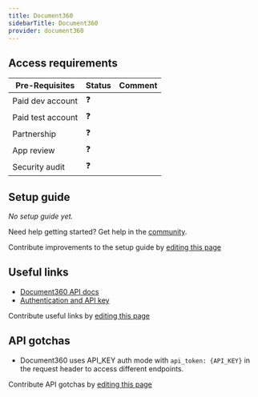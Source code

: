 ```yaml
---
title: Document360
sidebarTitle: Document360
provider: document360
---
```



<Overview />
<PreBuiltTooling />
<PreBuiltUseCases />

## Access requirements
| Pre-Requisites | Status | Comment|
| - | - | - |
| Paid dev account | ❓ |  |
| Paid test account | ❓ |  |
| Partnership | ❓ | |
| App review | ❓ |  |
| Security audit | ❓ | |

## Setup guide

_No setup guide yet._

<Tip>Need help getting started? Get help in the [community](https://nango.dev/slack).</Tip>

<Note>Contribute improvements to the setup guide by [editing this page](https://github.com/nangohq/nango/tree/master/docs-v2/integrations/all/document360.mdx)</Note>

## Useful links

-   [Document360 API docs](https://apidocs.document360.com/apidocs)
-   [Authentication and API key](https://apidocs.document360.com/apidocs/api-token)

<Note>Contribute useful links by [editing this page](https://github.com/nangohq/nango/tree/master/docs-v2/integrations/all/document360.mdx)</Note>

## API gotchas

-   Document360 uses API_KEY auth mode with `api_token: {API_KEY}` in the request header to access different endpoints.

<Note>Contribute API gotchas by [editing this page](https://github.com/nangohq/nango/tree/master/docs-v2/integrations/all/document360.mdx)</Note>
